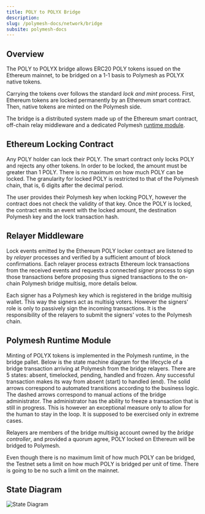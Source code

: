 ```yaml
---
title: POLY to POLYX Bridge
description:
slug: /polymesh-docs/network/bridge
subsite: polymesh-docs
---
```


## Overview

The POLY to POLYX bridge allows ERC20 POLY tokens issued on the Ethereum mainnet, to be bridged on a 1-1 basis to Polymesh as POLYX native tokens.

Carrying the tokens over follows the standard *lock and mint* process. First, Ethereum tokens are locked permanently by an Ethereum smart contract. Then, native tokens are minted on the Polymesh side.

The bridge is a distributed system made up of the Ethereum smart contract, off-chain relay middleware and a dedicated Polymesh [runtime module](https://docs.polymesh.live/pallet_bridge/index.html).

## Ethereum Locking Contract

Any POLY holder can lock their POLY. The smart contract only locks POLY and rejects any other tokens. In order to be locked, the amount must be greater than 1 POLY. There is no maximum on how much POLY can be locked. The granularity for locked POLY is restricted to that of the Polymesh chain, that is, 6 digits after the decimal period.

The user provides their Polymesh key when locking POLY, however the contract does not check the validity of that key. Once the POLY is locked, the contract emits an event with the locked amount, the destination Polymesh key and the lock transaction hash.

## Relayer Middleware

Lock events emitted by the Ethereum POLY locker contract are listened to by *relayer* processes and verified by a sufficient amount of block confirmations. Each relayer process extracts Ethereum lock transactions from the received events and requests a connected *signer* process to sign those transactions before proposing thus signed transactions to the on-chain Polymesh bridge multisig, more details below.

Each signer has a Polymesh key which is registered in the bridge multisig wallet. This way the signers act as multisig voters. However the signers' role is only to passively sign the incoming transactions. It is the responsibility of the relayers to submit the signers' votes to the Polymesh chain.

## Polymesh Runtime Module

Minting of POLYX tokens is implemented in the Polymesh runtime, in the bridge pallet. Below is the state machine diagram for the lifecycle of a bridge transaction arriving at Polymesh from the bridge relayers. There are 5 states: absent, timelocked, pending, handled and frozen. Any successful transaction makes its way from absent (start) to handled (end). The solid arrows correspond to automated transitions according to the business logic. The dashed arrows correspond to manual actions of the bridge administrator. The administrator has the ability to freeze a transaction that is still in progress. This is however an exceptional measure only to allow for the human to stay in the loop. It is supposed to be exercised only in extreme cases.

Relayers are members of the bridge multisig account owned by the *bridge controller*, and provided a quorum agree, POLY locked on Ethereum will be bridged to Polymesh.

Even though there is no maximum limit of how much POLY can be bridged, the Testnet sets a limit on how much POLY is bridged per unit of time. There is going to be no such a limit on the mainnet.

## State Diagram

![State Diagram](../images/Bridge.png)